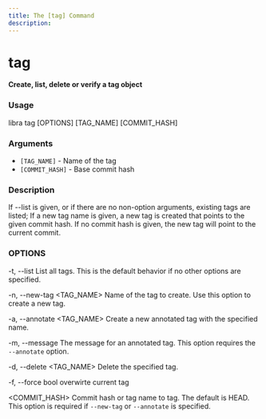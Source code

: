 ```yaml
---
title: The [tag] Command
description:
---
```


# tag

**Create, list, delete or verify a tag object**

### Usage

libra tag [OPTIONS] [TAG_NAME] [COMMIT_HASH]

### Arguments

-   `[TAG_NAME]` - Name of the tag
-   `[COMMIT_HASH]` - Base commit hash

### Description

If --list is given, or if there are no non-option arguments, existing tags are listed;
If a new tag name is given, a new tag is created that points to the given commit hash. 
If no commit hash is given, the new tag will point to the current commit.

### OPTIONS

-t, --list
List all tags. This is the default behavior if no other options are specified.

-n, --new-tag <TAG_NAME>
Name of the tag to create. Use this option to create a new tag.

-a, --annotate <TAG_NAME>
Create a new annotated tag with the specified name.

-m, --message <MESSAGE>
The message for an annotated tag. This option requires the `--annotate` option.

-d, --delete <TAG_NAME>
Delete the specified tag.

-f, --force bool
overwirte current tag

<COMMIT_HASH>
Commit hash or tag name to tag. The default is HEAD. This option is required if `--new-tag` or `--annotate` is specified.